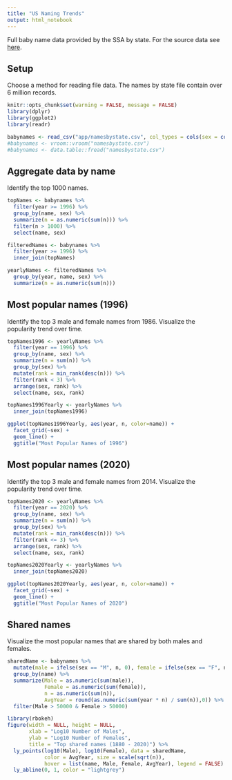 ```yaml
---
title: "US Naming Trends"
output: html_notebook
---
```


Full baby name data provided by the SSA by state. For the source data see [here](https://www.ssa.gov/oact/babynames/limits.html).

## Setup

Choose a method for reading file data. The names by state file contain over 6 million records.

```r
knitr::opts_chunk$set(warning = FALSE, message = FALSE)
library(dplyr)
library(ggplot2)
library(readr)

babynames <- read_csv("app/namesbystate.csv", col_types = cols(sex = col_character()))
#babynames <- vroom::vroom("namesbystate.csv")
#babynames <- data.table::fread("namesbystate.csv")
```

## Aggregate data by name

Identify the top 1000 names.

```r
topNames <- babynames %>%
  filter(year >= 1996) %>%  
  group_by(name, sex) %>%
  summarize(n = as.numeric(sum(n))) %>%
  filter(n > 1000) %>%
  select(name, sex)

filteredNames <- babynames %>%
  filter(year >= 1996) %>%
  inner_join(topNames)

yearlyNames <- filteredNames %>%
  group_by(year, name, sex) %>%
  summarize(n = as.numeric(sum(n)))
```

## Most popular names (1996)

Identify the top 3 male and female names from 1986. Visualize the popularity trend over time.

```r
topNames1996 <- yearlyNames %>%
  filter(year == 1996) %>%
  group_by(name, sex) %>%
  summarize(n = sum(n)) %>%
  group_by(sex) %>%
  mutate(rank = min_rank(desc(n))) %>%
  filter(rank < 3) %>%
  arrange(sex, rank) %>%
  select(name, sex, rank)

topNames1996Yearly <- yearlyNames %>%
  inner_join(topNames1996)

ggplot(topNames1996Yearly, aes(year, n, color=name)) +
  facet_grid(~sex) +
  geom_line() +
  ggtitle("Most Popular Names of 1996")
```

## Most popular names (2020)

Identify the top 3 male and female names from 2014. Visualize the popularity trend over time.

```r
topNames2020 <- yearlyNames %>%
  filter(year == 2020) %>%
  group_by(name, sex) %>%
  summarize(n = sum(n)) %>%
  group_by(sex) %>%
  mutate(rank = min_rank(desc(n))) %>%
  filter(rank <= 3) %>%
  arrange(sex, rank) %>%
  select(name, sex, rank)

topNames2020Yearly <- yearlyNames %>%
  inner_join(topNames2020)

ggplot(topNames2020Yearly, aes(year, n, color=name)) +
  facet_grid(~sex) +
  geom_line() +
  ggtitle("Most Popular Names of 2020")
```

## Shared names

Visualize the most popular names that are shared by both males and females.

```r
sharedName <- babynames %>%
  mutate(male = ifelse(sex == "M", n, 0), female = ifelse(sex == "F", n, 0)) %>%
  group_by(name) %>%
  summarize(Male = as.numeric(sum(male)), 
            Female = as.numeric(sum(female)),
            n = as.numeric(sum(n)),
            AvgYear = round(as.numeric(sum(year * n) / sum(n)),0)) %>%
  filter(Male > 50000 & Female > 50000)

library(rbokeh)
figure(width = NULL, height = NULL, 
       xlab = "Log10 Number of Males", 
       ylab = "Log10 Number of Females",
       title = "Top shared names (1880 - 2020)") %>%
  ly_points(log10(Male), log10(Female), data = sharedName,
            color = AvgYear, size = scale(sqrt(n)),
            hover = list(name, Male, Female, AvgYear), legend = FALSE) %>%
  ly_abline(0, 1, color = "lightgrey")
```